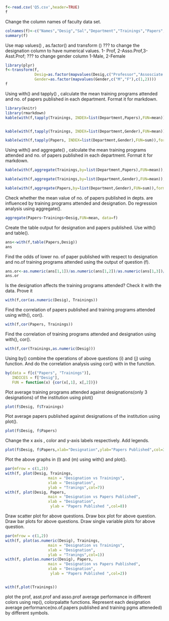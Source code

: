 ```r
f<-read.csv('Q5.csv',header=TRUE)
f
```

Change the column names of faculty data set. 
```r
colnames(f)<-c("Names","Desig","Sal","Department","Trainings","Papers","Gender")
summary(f)

```

Use map values() , as.factor() and transform ()
??? to change the designation column to have numerical values. 1- Prof, 2-Asso.Prof,3-Asst.Prof;
??? to change gender column 1-Male, 2-Female
```r
library(plyr)
f<-transform(f,
             Desig=as.factor(mapvalues(Desig,c("Professor","Assosciate Professor","Assistant Professor"),c(1,2,3))),
             Gender=as.factor(mapvalues(Gender,c("M","F"),c(1,2))))
f

```

Using with() and tapply() , calculate the mean training programs attended and no. of papers published in each department. Format it for markdown.
```r
library(knitr)
library(rmarkdown)
kable(with(f,tapply(Trainings, INDEX=list(Department,Papers),FUN=mean)),format="markdown")


kable(with(f,tapply(Trainings, INDEX=list(Department,Gender),FUN=mean)),format="markdown")

kable(with(f,tapply(Papers, INDEX=list(Department,Gender),FUN=sum)),format="markdown")
```

Using with() and aggregate() , calculate the mean training programs attended and no. of papers published in each department. Format it for markdown.
```r
kable(with(f,aggregate(Trainings,by=list(Department,Papers),FUN=mean)),format="markdown")

kable(with(f,aggregate(Trainings,by=list(Department,Gender),FUN=mean)),format="markdown")

kable(with(f,aggregate(Papers,by=list(Department,Gender),FUN=sum)),format="markdown")
```

Check whether the mean value of no. of papers published in depts. are influenced by training programs attended and designation. Do regression analysis using aggregate().
```r
aggregate(Papers~Trainings+Desig,FUN=mean, data=f)

```

Create the table output for designation and papers published. Use with() and table().
```r
ans<-with(f,table(Papers,Desig))
ans
```

Find the odds of lower no. of paper published with respect to designation and no.of training programs attended using the output of question (f).
```r
ans.or<-as.numeric(ans[1,1])/as.numeric(ans[1,2])/as.numeric(ans[1,3])/as.numeric(ans[2,1])/as.numeric(ans[2,2])/as.numeric(ans[2,3])/as.numeric(ans[3,1])/as.numeric(ans[3,2])/as.numeric(ans[3,3])/as.numeric(ans[4,1])/as.numeric(ans[4,2])/as.numeric(ans[4,3])/as.numeric(ans[5,1])/as.numeric(ans[5,2])/as.numeric(ans[5,3])/as.numeric(ans[6,1])/as.numeric(ans[6,2])/as.numeric(ans[6,3])
ans.or
```

Is the designation affects the training programs attended? Check it with the data. Prove it
```r
with(f,cor(as.numeric(Desig), Trainings))

```

Find the correlation of papers published and training programs attended using with(), cor().
```r
with(f,cor(Papers, Trainings))

```

Find the correlation of training programs attended and designation using with(), cor().
```r

with(f,cor(Trainings,as.numeric(Desig)))
```

Using by() combine the operations of above questions (i) and (j) using function. And do the correlation analysis using cor() with in the function.
```r
by(data = f[c("Papers", "Trainings")], 
   INDICES = f["Desig"], 
   FUN = function(x) {cor(x[,1], x[,2])})

```

Plot average training programs attended against designations(only 3 designations) of the institution using plot()
```r
plot(f$Desig, f$Trainings)

```

Plot average papers published against designations of the institution using plot().
```r
plot(f$Desig, f$Papers)
```

Change the x axis , color and y-axis labels respectively. Add legends. 
```r
plot(f$Desig, f$Papers,xlab="Designation",ylab="Papers Published",col=3,main="Designation vs Papers Published")

```

Plot the above graphs in (l) and (m) using with() and plot().
```r
par(mfrow = c(1,2))
with(f, plot(Desig, Trainings, 
                   main = "Designation vs Trainings", 
                   xlab = "Designation", 
                   ylab = "Tranings",col=7))
with(f, plot(Desig, Papers, 
                   main = "Designation vs Papers Published", 
                   xlab = "Designation", 
                    ylab = "Papers Published ",col=8))


```

Draw scatter plot for above questions. Draw box plot for above question. Draw bar plots for above questions. Draw single variable plots for above question.
```r
par(mfrow = c(1,2))
with(f, plot(as.numeric(Desig), Trainings, 
                   main = "Designation vs Trainings", 
                   xlab = "Designation", 
                   ylab = "Tranings",col=1))
with(f, plot(as.numeric(Desig), Papers, 
                   main = "Designation vs Papers Published", 
                   xlab = "Designation", 
                    ylab = "Papers Published ",col=2))



```




```r

with(f,plot(Trainings))

```

plot the prof, asst.prof and asso.prof average performance in different colors using rep(), colorpalatte functions. Represent each designation average performance(no.of.papers published and training pgms atteneded) by different symbols.
```r

```

